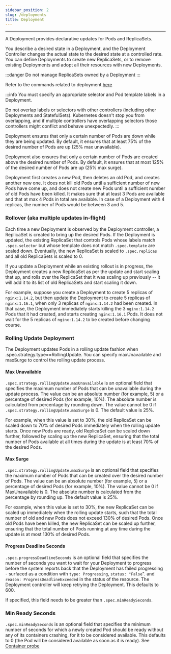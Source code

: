 ```yaml
---
sidebar_position: 2
slug: /deployments
title: Deployment
---
```


---

A Deployment provides declarative updates for Pods and ReplicaSets.

You describe a desired state in a Deployment, and the Deployment Controller changes the actual state to the desired state at a controlled rate. You can define Deployments to create new ReplicaSets, or to remove existing Deployments and adopt all their resources with new Deployments.

:::danger
Do not manage ReplicaSets owned by a Deployment
:::

Refer to the commands related to deployment [here](/frequent-commands)

:::info
You must specify an appropriate selector and Pod template labels in a Deployment.

Do not overlap labels or selectors with other controllers (including other Deployments and StatefulSets). Kubernetes doesn't stop you from overlapping, and if multiple controllers have overlapping selectors those controllers might conflict and behave unexpectedly.
:::

Deployment ensures that only a certain number of Pods are down while they are being updated. By default, it ensures that at least 75% of the desired number of Pods are up (25% max unavailable).

Deployment also ensures that only a certain number of Pods are created above the desired number of Pods. By default, it ensures that at most 125% of the desired number of Pods are up (25% max surge).

Deployment first creates a new Pod, then deletes an old Pod, and creates another new one. It does not kill old Pods until a sufficient number of new Pods have come up, and does not create new Pods until a sufficient number of old Pods have been killed. It makes sure that at least 3 Pods are available and that at max 4 Pods in total are available. In case of a Deployment with 4 replicas, the number of Pods would be between 3 and 5.

### Rollover (aka multiple updates in-flight)
Each time a new Deployment is observed by the Deployment controller, a ReplicaSet is created to bring up the desired Pods. If the Deployment is updated, the existing ReplicaSet that controls Pods whose labels match `.spec.selector` but whose template does not match `.spec.template` are scaled down. Eventually, the new ReplicaSet is scaled to `.spec.replicas` and all old ReplicaSets is scaled to 0.

If you update a Deployment while an existing rollout is in progress, the Deployment creates a new ReplicaSet as per the update and start scaling that up, and rolls over the ReplicaSet that it was scaling up previously -- it will add it to its list of old ReplicaSets and start scaling it down.

For example, suppose you create a Deployment to create 5 replicas of `nginx:1.14.2`, but then update the Deployment to create 5 replicas of `nginx:1.16.1`, when only 3 replicas of `nginx:1.14.2` had been created. In that case, the Deployment immediately starts killing the 3 `nginx:1.14.2` Pods that it had created, and starts creating `nginx:1.16.1` Pods. It does not wait for the 5 replicas of `nginx:1.14.2` to be created before changing course.

### Rolling Update Deployment
The Deployment updates Pods in a rolling update fashion when .spec.strategy.type==RollingUpdate. You can specify maxUnavailable and maxSurge to control the rolling update process.

#### Max Unavailable
`.spec.strategy.rollingUpdate.maxUnavailable` is an optional field that specifies the maximum number of Pods that can be unavailable during the update process. The value can be an absolute number (for example, 5) or a percentage of desired Pods (for example, 10%). The absolute number is calculated from percentage by rounding down. The value cannot be 0 if `.spec.strategy.rollingUpdate.maxSurge` is 0. The default value is 25%.

For example, when this value is set to 30%, the old ReplicaSet can be scaled down to 70% of desired Pods immediately when the rolling update starts. Once new Pods are ready, old ReplicaSet can be scaled down further, followed by scaling up the new ReplicaSet, ensuring that the total number of Pods available at all times during the update is at least 70% of the desired Pods.

#### Max Surge
`.spec.strategy.rollingUpdate.maxSurge` is an optional field that specifies the maximum number of Pods that can be created over the desired number of Pods. The value can be an absolute number (for example, 5) or a percentage of desired Pods (for example, 10%). The value cannot be 0 if MaxUnavailable is 0. The absolute number is calculated from the percentage by rounding up. The default value is 25%.

For example, when this value is set to 30%, the new ReplicaSet can be scaled up immediately when the rolling update starts, such that the total number of old and new Pods does not exceed 130% of desired Pods. Once old Pods have been killed, the new ReplicaSet can be scaled up further, ensuring that the total number of Pods running at any time during the update is at most 130% of desired Pods.

#### Progress Deadline Seconds

`.spec.progressDeadlineSeconds` is an optional field that specifies the number of seconds you want to wait for your Deployment to progress before the system reports back that the Deployment has failed progressing - surfaced as a condition with `type: Progressing`, `status: "False`". and `reason: ProgressDeadlineExceeded` in the status of the resource. The Deployment controller will keep retrying the Deployment. This defaults to 600.

If specified, this field needs to be greater than `.spec.minReadySeconds`.

### Min Ready Seconds
`.spec.minReadySeconds` is an optional field that specifies the minimum number of seconds for which a newly created Pod should be ready without any of its containers crashing, for it to be considered available. This defaults to 0 (the Pod will be considered available as soon as it is ready). See [Container probe](/pod-lifecycle)